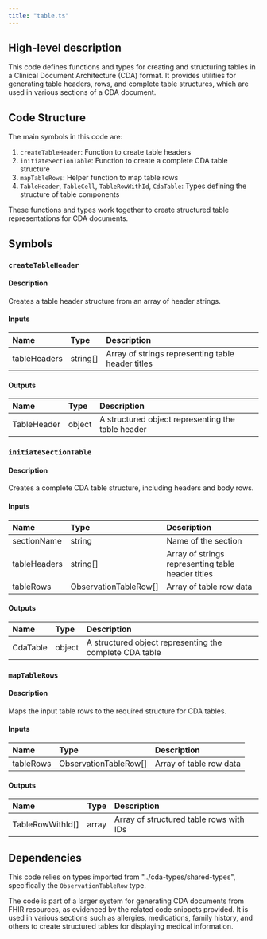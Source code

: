 ```yaml
---
title: "table.ts"
---
```


## High-level description
This code defines functions and types for creating and structuring tables in a Clinical Document Architecture (CDA) format. It provides utilities for generating table headers, rows, and complete table structures, which are used in various sections of a CDA document.

## Code Structure
The main symbols in this code are:
1. `createTableHeader`: Function to create table headers
2. `initiateSectionTable`: Function to create a complete CDA table structure
3. `mapTableRows`: Helper function to map table rows
4. `TableHeader`, `TableCell`, `TableRowWithId`, `CdaTable`: Types defining the structure of table components

These functions and types work together to create structured table representations for CDA documents.

## Symbols

### `createTableHeader`
#### Description
Creates a table header structure from an array of header strings.

#### Inputs
| Name | Type | Description |
|:-----|:-----|:------------|
| tableHeaders | string[] | Array of strings representing table header titles |

#### Outputs
| Name | Type | Description |
|:-----|:-----|:------------|
| TableHeader | object | A structured object representing the table header |

### `initiateSectionTable`
#### Description
Creates a complete CDA table structure, including headers and body rows.

#### Inputs
| Name | Type | Description |
|:-----|:-----|:------------|
| sectionName | string | Name of the section |
| tableHeaders | string[] | Array of strings representing table header titles |
| tableRows | ObservationTableRow[] | Array of table row data |

#### Outputs
| Name | Type | Description |
|:-----|:-----|:------------|
| CdaTable | object | A structured object representing the complete CDA table |

### `mapTableRows`
#### Description
Maps the input table rows to the required structure for CDA tables.

#### Inputs
| Name | Type | Description |
|:-----|:-----|:------------|
| tableRows | ObservationTableRow[] | Array of table row data |

#### Outputs
| Name | Type | Description |
|:-----|:-----|:------------|
| TableRowWithId[] | array | Array of structured table rows with IDs |

## Dependencies
This code relies on types imported from "../cda-types/shared-types", specifically the `ObservationTableRow` type.

The code is part of a larger system for generating CDA documents from FHIR resources, as evidenced by the related code snippets provided. It is used in various sections such as allergies, medications, family history, and others to create structured tables for displaying medical information.
